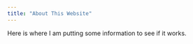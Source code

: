 ```yaml
---
title: "About This Website"
---
```


Here is where I am putting some information to see if it works.
